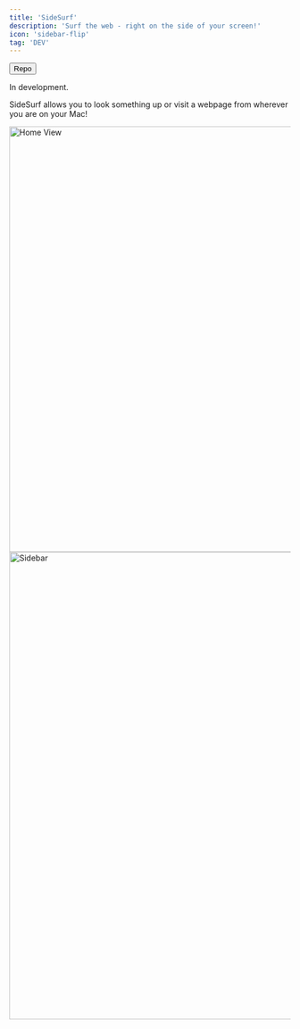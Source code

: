 ```yaml
---
title: 'SideSurf'
description: 'Surf the web - right on the side of your screen!'
icon: 'sidebar-flip'
tag: 'DEV'
---
```


[<button class="borderedButton">Repo</button>](https://github.com/asboy2035/sidesurf)

<Note>In development.</Note>

SideSurf allows you to look something up or visit a webpage from wherever you are on your Mac!

<Frame caption="Home View">
  <img
    width="763"
    alt="Home View"
    src="https://github.com/user-attachments/assets/62907328-fe41-467c-88e6-5bcb41ab6b18"
  />
</Frame>

<Frame caption="Sidebar">
  <img
    width="838"
    alt="Sidebar"
    src="https://github.com/user-attachments/assets/a4985364-4906-4976-a4f6-77533b184314"
  />
</Frame>

